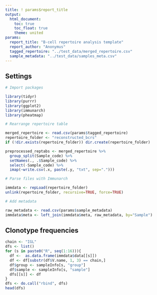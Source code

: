 ```yaml
---
title: ! params$report_title
output:
  html_document:
    toc: true
    toc_float: true
    theme: united
params:
  report_title: "B-cell repertoire analysis template"
  report_author: "Anonymus"
  tagged_repertoire: "../test_data/merged_repertoire.csv"
  sample_metadata: "../test_data/samples_meta.csv"
---
```


## Settings

```r
# Import packages

library(tidyr)
library(purrr)
library(ggplot2)
library(immunarch)
library(pheatmap)
```

```r
# Rearrange repertoire table

merged_repertoire <- read.csv(params$tagged_repertoire)
repertoire_folder <- "reconstructed_bcrs"
if (!dir.exists(repertoire_folder)) dir.create(repertoire_folder)

preprocessed_reptabs <- merged_repertoire %>%
  group_split(Sample_code) %>%
  setNames(., .$Sample_code) %>%
  select(-Sample_code) %>%
  imap(~write.csv(.x, paste(.y, "txt", sep=".")))
```

```r
# Parse files with Immunarch

immdata <- repLoad(repertoire_folder)
unlink(repertoire_folder, recursive=TRUE, force=TRUE)
```

```r
# Add metadata

raw_metadata <- read.csv(params$sample_metadata)
immdata$meta <- left_join(immdata$meta, raw_metadata, by="Sample")
```

## Clonotype frequencies

```r
chain <- "IGL"
dfs <- list()
for (s in paste0("R", seq(1:16))){
  df <-  as.data.frame(immdata$data[[s]])
  df <- df[substr(df$V.name, 1, 3) == chain,]
  df$group <- sampleInfo[s, "group"]
  df$sample <- sampleInfo[s, "sample"]
  dfs[[s]] <- df
}
dfs <- do.call("rbind", dfs)
head(dfs)
```